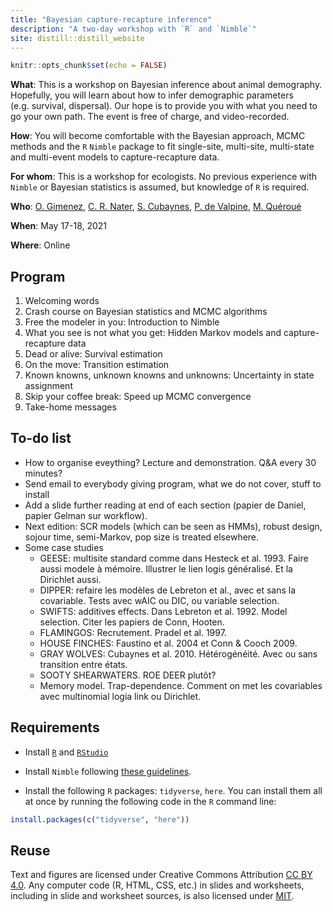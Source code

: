 ```yaml
---
title: "Bayesian capture-recapture inference"
description: "A two-day workshop with `R` and `Nimble`"
site: distill::distill_website
---
```


```r
knitr::opts_chunk$set(echo = FALSE)
```

**What**: This is a workshop on Bayesian inference about animal demography. Hopefully, you will learn about how to infer demographic parameters (e.g. survival, dispersal). Our hope is to provide you with what you need to go your own path. The event is free of charge, and video-recorded. 

**How**: You will become comfortable with the Bayesian approach, MCMC methods and the `R` `Nimble` package to fit single-site, multi-site, multi-state and multi-event models to capture-recapture data. 

**For whom**: This is a workshop for ecologists. No previous experience with `Nimble` or Bayesian statistics is assumed, but knowledge of `R` is required. 

**Who**: [O. Gimenez](https://twitter.com/oaggimenez), [C. R. Nater](https://twitter.com/chloe_nater), [S. Cubaynes](https://twitter.com/sarahcubaynes), [P. de Valpine](https://twitter.com/r_nimble), [M. Quéroué](https://twitter.com/maudqueroue)    

**When**: May 17-18, 2021     

**Where**: Online     

## Program

1. Welcoming words
2. Crash course on Bayesian statistics and MCMC algorithms
3. Free the modeler in you: Introduction to Nimble
4. What you see is not what you get: Hidden Markov models and capture-recapture data
5. Dead or alive: Survival estimation
6. On the move: Transition estimation
7. Known knowns, unknown knowns and unknowns: Uncertainty in state assignment
8. Skip your coffee break: Speed up MCMC convergence 
9. Take-home messages

## To-do list

+ How to organise eveything? Lecture and demonstration. Q&A every 30 minutes?
+ Send email to everybody giving program, what we do not cover, stuff to install
+ Add a slide further reading at end of each section (papier de Daniel, papier Gelman sur workflow). 
+ Next edition: SCR models (which can be seen as HMMs), robust design, sojour time, semi-Markov, pop size is treated elsewhere. 
+ Some case studies
    + GEESE: multisite standard comme dans Hesteck et al. 1993. Faire aussi modele à mémoire. Illustrer le lien logis généralisé. Et la Dirichlet aussi. 
    + DIPPER: refaire les modèles de Lebreton et al., avec et sans la covariable. Tests avec wAIC ou DIC, ou variable selection.
    + SWIFTS: additives effects. Dans Lebreton et al. 1992. Model selection. Citer les papiers de Conn, Hooten.
    + FLAMINGOS: Recrutement. Pradel et al. 1997. 
    + HOUSE FINCHES: Faustino et al. 2004 et Conn & Cooch 2009.
    + GRAY WOLVES: Cubaynes et al. 2010. Hétérogénéité. Avec ou sans transition entre états. 
    + SOOTY SHEARWATERS. ROE DEER plutôt?
    + Memory model. Trap-dependence. Comment on met les covariables avec multinomial logia link ou Dirichlet. 


## Requirements

* Install [`R`](https://cloud.r-project.org/) and [`RStudio`](https://rstudio.com/products/rstudio/download/#download)

* Install `Nimble` following [these guidelines](https://r-nimble.org/download).

* Install the following `R` packages: `tidyverse`, `here`. You can install them all at once by running the following code in the `R` command line:

```r
install.packages(c("tidyverse", "here"))
```


## Reuse {.appendix}

Text and figures are licensed under Creative Commons Attribution [CC BY 4.0](https://creativecommons.org/licenses/by/4.0/). Any computer code (R, HTML, CSS, etc.) in slides and worksheets, including in slide and worksheet sources, is also licensed under [MIT](https://github.com/oliviergimenez/bayesian-cr-workshop/blob/master/LICENSE.md). 

